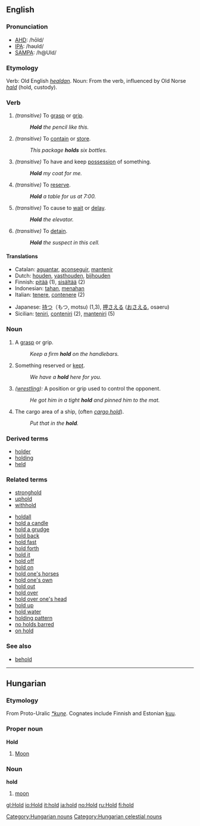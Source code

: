 ==English==

{{rank|lady|truth|turn|412|hold|cause|close|England}}

===Pronunciation===
*[[w:AHD|AHD]]: /hōld/
*[[w:IPA|IPA]]: /həʊld/
*[[w:SAMPA|SAMPA]]: /h@Uld/

===Etymology===
Verb: Old English ''[[healdan]]''.
Noun: From the verb, influenced by Old Norse ''[[hald]]'' (hold, custody).


===Verb===
{{irregverb|'''to hold'''|'''[[holds]]'''|'''[[held]]'''|'''[[held]]'''|'''[[holding]]'''}}
#''(transitive)'' To [[grasp]] or [[grip]].
#: '''''Hold''' the pencil like this.''
#''(transitive)'' To [[contain]] or [[store]].
#: ''This package '''holds''' six bottles.'' 
#''(transitive)'' To have and keep [[possess]]ion of something.
#: '''''Hold''' my coat for me.''
#''(transitive)'' To [[reserve]].
#: '''''Hold''' a table for us at 7:00.''
#''(transitive)'' To cause to [[wait]] or [[delay]].
#: '''''Hold''' the elevator.''
#''(transitive)'' To [[detain]].
#: '''''Hold''' the suspect in this cell.''


====Translations====
{{top}}
*Catalan: [[aguantar]], [[aconseguir]], [[mantenir]]
*Dutch: [[houden]], [[vasthouden]], [[bijhouden]]
*Finnish: [[pitää]] (1), [[sisältää]] (2)
*Indonesian: [[tahan]], [[tahan|menahan]]
*Italian: [[tenere]], [[contenere]] (2)
{{mid}}
*Japanese: [[持つ]]（もつ, motsu) (1,3), [[押さえる]] ([[おさえる]], osaeru)
*Sicilian: [[teniri]], [[conteniri]] (2), [[manteniri]] (5)
{{bottom}}

===Noun===
{{en-noun|hold|holds}}
# A [[grasp]] or grip.
#: ''Keep a firm '''hold''' on the handlebars.''
# Something reserved or [[kept]].
#: ''We have a '''hold''' here for you.''
# ''([[wrestle|wrestling]]):'' A position or grip used to control the opponent.
#: ''He got him in a tight '''hold''' and pinned him to the mat.''
# The cargo area of a ship, (often ''[[cargo hold]]'').
#: ''Put that in the '''hold'''.''

===Derived terms===
*[[holder]] <!-- something that holds or contains-->
*[[holding]] <!-- something that one owns, especially stock or real estate-->
*[[held]]

===Related terms===
*[[stronghold]]
*[[uphold]]
*[[withhold]]

*[[holdall]]
*[[hold a candle]]
*[[hold a grudge]]
*[[hold back]]
*[[hold fast]]
*[[hold forth]]
*[[hold it]]
*[[hold off]]
*[[hold on]]
*[[hold one's horses]]
*[[hold one's own]]
*[[hold out]]<!-- hyphenated? -->
*[[hold over]]<!-- hyphenated? -->
*[[hold over one's head]]
*[[hold up]]<!-- hyphenated? -->
*[[hold water]]
*[[holding pattern]]
*[[no holds barred]]
*[[on hold]]

===See also===
*[[behold]]

----

==Hungarian==

===Etymology===

From Proto-Uralic ''[[*kuŋe]]''. Cognates include Finnish and Estonian [[kuu]].

===Proper noun===
'''Hold'''

# [[Moon]]

===Noun===
'''hold'''

# [[moon]]

[[Category:Hungarian nouns]]
[[Category:Hungarian celestial nouns]]

[[gl:Hold]]
[[io:Hold]]
[[it:hold]]
[[ja:hold]]
[[no:Hold]]
[[ru:Hold]]
[[fi:hold]]